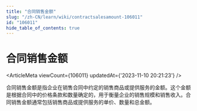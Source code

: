 ```yaml
---
title: "合同销售金额"
slug: "/zh-CN/learn/wiki/contractsalesamount-106011"
id: "106011"
hide_table_of_contents: true
---
```



<Breadcrumbs current="合同销售金额" />

# 合同销售金额

<ArticleMeta viewCount={106011} updatedAt={'2023-11-10 20:21:23'} />
<div className='border-solid border-b border-t-0 my-4 border-[var(--ifm-color-gray-300)]' />

合同销售金额是指企业在销售合同中约定的销售商品或提供服务的金额。这个金额是根据合同中的价格条款和数量确定的，用于衡量企业的销售规模和销售收入。合同销售金额通常包括销售商品或提供服务的单价、数量和总金额。
